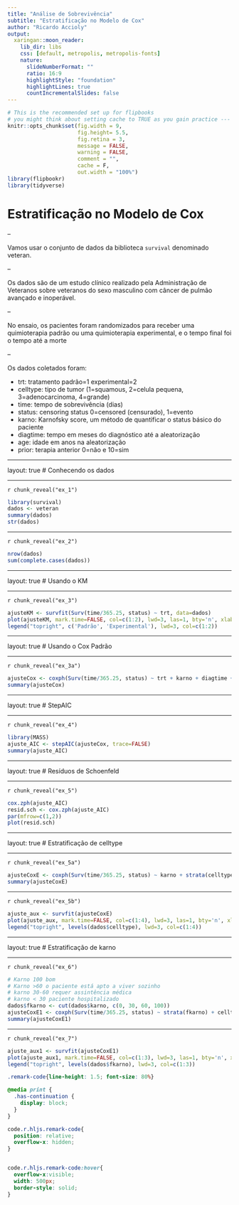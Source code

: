 ```yaml
---
title: "Análise de Sobrevivência"
subtitle: "Estratificação no Modelo de Cox"
author: "Ricardo Accioly"
output:
  xaringan::moon_reader:
    lib_dir: libs
    css: [default, metropolis, metropolis-fonts]
    nature:
      slideNumberFormat: ""
      ratio: 16:9
      highlightStyle: "foundation"
      highlightLines: true
      countIncrementalSlides: false
---
```



```r
# This is the recommended set up for flipbooks
# you might think about setting cache to TRUE as you gain practice --- building flipbooks from scratch can be time consuming
knitr::opts_chunk$set(fig.width = 9, 
                      fig.height= 5.5,  
                      fig.retina = 3, 
                      message = FALSE, 
                      warning = FALSE, 
                      comment = "", 
                      cache = F, 
                      out.width = "100%")
library(flipbookr)
library(tidyverse)
```


# Estratificação no Modelo de Cox

--


Vamos usar o conjunto de dados da biblioteca `survival` denominado veteran. 


--

Os dados são de um estudo clínico realizado pela Administração de Veteranos sobre veteranos do sexo masculino com câncer de pulmão avançado e inoperável.

--

No ensaio, os pacientes foram randomizados para receber uma quimioterapia padrão ou uma quimioterapia experimental, e o tempo final foi o tempo até a morte

--

Os dados coletados foram:

- trt:	tratamento padrão=1     experimental=2
- celltype: tipo de tumor (1=squamous, 2=celula pequena, 3=adenocarcinoma, 4=grande)
- time:	tempo de sobrevivência (dias)
- status:	censoring status 0=censored (censurado), 1=evento 
- karno: Karnofsky score, um método de quantificar o status básico do paciente
- diagtime: tempo em meses do diagnóstico até a aleatorização
- age: idade em anos na aleatorização
- prior: terapia anterior 0=não e 10=sim

---

layout: true
# Conhecendo os dados

---

`r chunk_reveal("ex_1")`

```r
library(survival)
dados <- veteran
summary(dados)
str(dados)
```

---

`r chunk_reveal("ex_2")`

```r
nrow(dados)
sum(complete.cases(dados))
```

---

layout: true
# Usando o KM

---

`r chunk_reveal("ex_3")`

```r
ajusteKM <- survfit(Surv(time/365.25, status) ~ trt, data=dados)
plot(ajusteKM, mark.time=FALSE, col=c(1:2), lwd=3, las=1, bty='n', xlab='Tempo (anos)', ylab='Sobrevivência')
legend("topright", c('Padrão', 'Experimental'), lwd=3, col=c(1:2))
```

---

layout: true
# Usando o Cox Padrão

---

`r chunk_reveal("ex_3a")`

```r
ajusteCox <- coxph(Surv(time/365.25, status) ~ trt + karno + diagtime + age + prior + celltype, data=dados)
summary(ajusteCox)
```

---

layout: true
# StepAIC 

---

`r chunk_reveal("ex_4")`

```r
library(MASS)
ajuste_AIC <- stepAIC(ajusteCox, trace=FALSE)
summary(ajuste_AIC)
```


---

layout: true
# Resíduos de Schoenfeld

---

`r chunk_reveal("ex_5")`

```r
cox.zph(ajuste_AIC)
resid.sch <- cox.zph(ajuste_AIC)
par(mfrow=c(1,2))
plot(resid.sch)
```

---

layout: true
# Estratificação de celltype 

---

`r chunk_reveal("ex_5a")`

```r
ajusteCoxE <- coxph(Surv(time/365.25, status) ~ karno + strata(celltype), data=dados)
summary(ajusteCoxE)
```

---

`r chunk_reveal("ex_5b")`

```r
ajuste_aux <- survfit(ajusteCoxE)
plot(ajuste_aux, mark.time=FALSE, col=c(1:4), lwd=3, las=1, bty='n', xlab='Tempo (anos)', ylab='Sobrevivência')
legend("topright", levels(dados$celltype), lwd=3, col=c(1:4))
```


---

layout: true
# Estratificação de karno

---

`r chunk_reveal("ex_6")`

```r
# Karno 100 bom
# Karno >60 o paciente está apto a viver sozinho
# karno 30-60 requer assintência médica
# karno < 30 paciente hospitalizado
dados$fkarno <- cut(dados$karno, c(0, 30, 60, 100))
ajusteCoxE1 <- coxph(Surv(time/365.25, status) ~ strata(fkarno) + celltype, data=dados)
summary(ajusteCoxE1)
```

---

`r chunk_reveal("ex_7")`

```r
ajuste_aux1 <- survfit(ajusteCoxE1)
plot(ajuste_aux1, mark.time=FALSE, col=c(1:3), lwd=3, las=1, bty='n', xlab='Tempo (anos)', ylab='Sobrevivência')
legend("topright", levels(dados$fkarno), lwd=3, col=c(1:3))
```


<!-- adjust font size in this css code chunk, currently 80 -->

```css
.remark-code{line-height: 1.5; font-size: 80%}

@media print {
  .has-continuation {
    display: block;
  }
}

code.r.hljs.remark-code{
  position: relative;
  overflow-x: hidden;
}


code.r.hljs.remark-code:hover{
  overflow-x:visible;
  width: 500px;
  border-style: solid;
}
```



